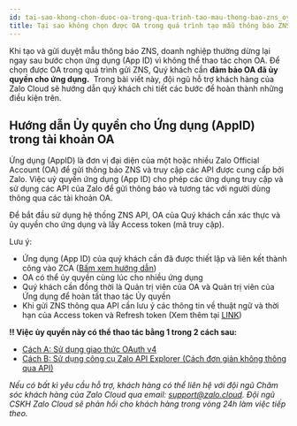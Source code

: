```yaml
---
id: tai-sao-khong-chon-duoc-oa-trong-qua-trinh-tao-mau-thong-bao-zns_oyqksmb1c4s6msy98zezn1wb
title: Tại sao không chọn được OA trong quá trình tạo mẫu thông báo ZNS?
---
```

Khi tạo và gửi duyệt mẫu thông báo ZNS, doanh nghiệp thường dừng lại ngay sau bước chọn ứng dụng (App ID) vì không thể thao tác chọn OA. Để chọn được OA trong quá trình gửi ZNS, Quý khách cần **đảm bảo OA đã ủy quyền cho ứng dụng.**  Trong bài viết này, đội ngũ hỗ trợ khách hàng của Zalo Cloud sẽ hướng dẫn quý khách chi tiết các bước để hoàn thành những điều kiện trên.

**Hướng dẫn Ủy quyền cho Ứng dụng (AppID) trong tài khoản OA**
--------------------------------------------------------------

Ứng dụng (AppID) là đơn vị đại diện của một hoặc nhiều Zalo Official Account (OA) để gửi thông báo ZNS và truy cập các API được cung cấp bởi Zalo. Việc uỷ quyền ứng dụng (App ID) cho phép các ứng dụng truy cập và sử dụng các API của Zalo để gửi thông báo và tương tác với người dùng thông qua các tài khoản OA.

Để bắt đầu sử dụng hệ thống ZNS API, OA của Quý khách cần xác thực và ủy quyền cho ứng dụng và lấy Access token (mã truy cập).

Lưu ý:

*   Ứng dụng (App ID) của quý khách cần đã được thiết lập và liên kết thành công vào ZCA ([Bấm xem hướng dẫn](https://zalo.cloud/zns/guidelines/huong-dan-lien-ket-ung-dung-appid-vao-tai-khoan-zalo-cloud-account-zca#3-li%C3%AAn-k%E1%BA%BFt-%E1%BB%A9ng-d%E1%BB%A5ng-appid-v%E1%BB%9Bi-t%C3%A0i-kho%E1%BA%A3n-zalo-cloud-account-zca))
*   OA có thể ủy quyền cùng lúc cho nhiều ứng dụng
*   Quý khách cần đồng thời là Quản trị viên của OA và Quản trị viên của Ứng dụng để hoàn tất thao tác Ủy quyền
*   Khi gửi ZNS thông qua API cần lưu ý các thông tin về thuật ngữ và thời hạn của Access token và Refresh token (Xem thêm tại [LINK](https://developers.zalo.me/docs/official-account/bat-dau/xac-thuc-va-uy-quyen-cho-ung-dung-new))

**‼️ Việc ủy quyền này có thể thao tác bằng 1 trong 2 cách sau:**

*   [Cách A: Sử dụng giao thức OAuth v4](https://zalo.cloud/zns/guidelines/huong-dan-lien-ket-zalo-oa-vao-tai-khoan-zca-va-uy-quyen-cho-ung-dung-appid#c%C3%A1ch-1-s%E1%BB%AD-d%E1%BB%A5ng-giao-th%E1%BB%A9c-oauth-v4)
*   [Cách B: Sử dụng công cụ Zalo API Explorer (Cách đơn giản không thông qua API)](https://zalo.cloud/zns/guidelines/huong-dan-lien-ket-zalo-oa-vao-tai-khoan-zca-va-uy-quyen-cho-ung-dung-appid#c%C3%A1ch-2-s%E1%BB%AD-d%E1%BB%A5ng-c%C3%B4ng-c%E1%BB%A5-zalo-api-explorer-c%C3%A1ch-%C4%91%C6%A1n-gi%E1%BA%A3n-kh%C3%B4ng-th%C3%B4ng-qua-api)

_Nếu có bất kì yêu cầu hỗ trợ, khách hàng có thể liên hệ với đội ngũ Chăm sóc khách hàng của Zalo Cloud qua email:_ [_support@zalo.cloud_](mailto:support@zalo.cloud)_. Đội ngũ CSKH Zalo Cloud sẽ phản hồi cho khách hàng trong vòng 24h làm việc tiếp theo._